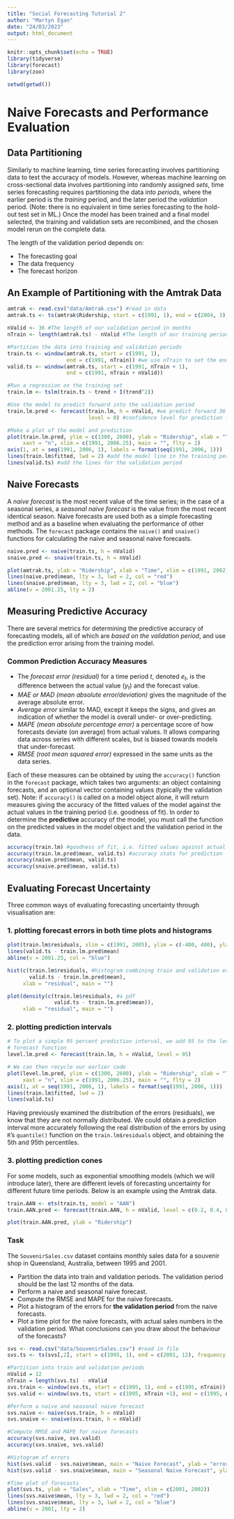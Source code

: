 ```yaml
---
title: "Social Forecasting Tutorial 2"
author: "Martyn Egan"
date: "24/03/2023"
output: html_document
---
```


```r
knitr::opts_chunk$set(echo = TRUE)
library(tidyverse)
library(forecast)
library(zoo)

setwd(getwd())
```

# Naive Forecasts and Performance Evaluation

## Data Partitioning

Similarly to machine learning, time series forecasting involves partitioning data to test the accuracy of models. However, whereas machine learning on cross-sectional data involves partitioning into randomly assigned *sets*, time series forecasting requires partitioning the data into *periods*, where the earlier period is the *training* period, and the later period the *validation* period. (Note: there is no equivalent in time series forecasting to the hold-out test set in ML.) Once the model has been trained and a final model selected, the training and validation sets are recombined, and the chosen model rerun on the complete data. 

The length of the validation period depends on:

- The forecasting goal
- The data frequency
- The forecast horizon

## An Example of Partitioning with the Amtrak Data

```r
amtrak <- read.csv("data/Amtrak.csv") #read in data
amtrak.ts <- ts(amtrak$Ridership, start = c(1991, 1), end = c(2004, 3), frequency = 12)

nValid <- 36 #The length of our validation period in months
nTrain <- length(amtrak.ts) - nValid #The length of our training period

#Partition the data into training and validation periods
train.ts <- window(amtrak.ts, start = c(1991, 1),
                   end = c(1991, nTrain)) #we use nTrain to set the end of the window
valid.ts <- window(amtrak.ts, start = c(1991, nTrain + 1),
                   end = c(1991, nTrain + nValid))

#Run a regression on the training set
train.lm <- tslm(train.ts ~ trend + I(trend^2))

#Use the model to predict forward into the validation period
train.lm.pred <- forecast(train.lm, h = nValid, #we predict forward 36 periods
                          level = 0) #confidence level for prediction intervals

#Make a plot of the model and prediction
plot(train.lm.pred, ylim = c(1300, 2600), ylab = "Ridership", xlab = "Time", bty = "l",
     xaxt = "n", xlim = c(1991, 2006.25), main = "", flty = 2)
axis(1, at = seq(1991, 2006, 1), labels = format(seq(1991, 2006, 1)))
lines(train.lm$fitted, lwd = 2) #add the model line in the training period
lines(valid.ts) #add the lines for the validation period
```

## Naive Forecasts

A *naive forecast* is the most recent value of the time series; in the case of a seasonal series, a *seasonal naive forecast* is the value from the most recent identical season. Naive forecasts are used both as a simple forecasting method and as a baseline when evaluating the performance of other methods. The `forecast` package contains the `naive()` and `snaive()` functions for calculating the naive and seasonal naive forecasts.

```r
naive.pred <- naive(train.ts, h = nValid)
snaive.pred <- snaive(train.ts, h = nValid)

plot(amtrak.ts, ylab = "Ridership", xlab = "Time", xlim = c(1991, 2002))
lines(naive.pred$mean, lty = 3, lwd = 2, col = "red")
lines(snaive.pred$mean, lty = 3, lwd = 2, col = "blue")
abline(v = 2001.25, lty = 2)
```

## Measuring Predictive Accuracy

There are several metrics for determining the predictive accuracy of forecasting models, all of which are *based on the validation period*, and use the prediction error arising from the training model. 

### Common Prediction Accuracy Measures

- The *forecast error (residual)* for a time period *t*, denoted *e~t~*, is the difference between the actual value (*y~t~*) and the forecast value.
- *MAE or MAD (mean absolute error/deviation)* gives the magnitude of the average absolute error.
- *Average error* similar to MAD, except it keeps the signs, and gives an indication of whether the model is overall under- or over-predicting.
- *MAPE (mean absolute percentage error)* a percentage score of how forecasts deviate (on average) from actual values. It allows comparing data across series with different scales, but is biased towards models that under-forecast.
- *RMSE (root mean squared error)* expressed in the same units as the data series.

Each of these measures can be obtained by using the `accuracy()` function in the `forecast` package, which takes two arguments: an object containing forecasts, and an optional vector containing values (typically the validation set). Note: if `accuracy()` is called on a model object alone, it will return measures giving the accuracy of the fitted values of the model against the actual values in the training period (i.e. goodness of fit). In order to determine the **predictive** accuracy of the model, you must call the function on the predicted values in the model object and the validation period in the data.

```r
accuracy(train.lm) #goodness of fit, i.e. fitted values against actual values
accuracy(train.lm.pred$mean, valid.ts) #accuracy stats for prediction
accuracy(naive.pred$mean, valid.ts) 
accuracy(snaive.pred$mean, valid.ts)
```

## Evaluating Forecast Uncertainty

Three common ways of evaluating forecasting uncertainty through visualisation are: 

### 1. plotting forecast errors in both time plots and histograms

```r
plot(train.lm$residuals, xlim = c(1991, 2005), ylim = c(-400, 400), ylab = "residual")
lines(valid.ts - train.lm.pred$mean)
abline(v = 2001.25, col = "blue")

hist(c(train.lm$residuals, #histogram combining train and validation errors
       valid.ts - train.lm.pred$mean),
     xlab = "residual", main = "")

plot(density(c(train.lm$residuals, #a pdf
               valid.ts - train.lm.pred$mean)),
     xlab = "residual", main = "")
```

### 2. plotting prediction intervals

```r
# To plot a simple 95 percent prediction interval, we add 95 to the level argument in the 
# forecast function
level.lm.pred <- forecast(train.lm, h = nValid, level = 95)

# We can then recycle our earlier code
plot(level.lm.pred, ylim = c(1300, 2600), ylab = "Ridership", xlab = "Time", bty = "l",
     xaxt = "n", xlim = c(1991, 2006.25), main = "", flty = 2)
axis(1, at = seq(1991, 2006, 1), labels = format(seq(1991, 2006, 1)))
lines(train.lm$fitted, lwd = 2)
lines(valid.ts)
```

Having previously examined the distribution of the errors (residuals), we know that they are not normally distributed. We could obtain a prediction interval more accurately following the real distribution of the errors by using `R`'s `quantile()` function on the `train.lm$residuals` object, and obtaining the 5th and 95th percentiles.

### 3. plotting prediction cones 

For some models, such as exponential smoothing models (which we will introduce later), there are different levels of forecasting uncertainty for different future time periods. Below is an example using the Amtrak data. 

```r
train.AAN <- ets(train.ts, model = "AAN")
train.AAN.pred <- forecast(train.AAN, h = nValid, level = c(0.2, 0.4, 0.6, 0.8))

plot(train.AAN.pred, ylab = "Ridership")
```

### Task

The `SouvenirSales.csv` dataset contains monthly sales data for a souvenir shop in Queensland, Australia, between 1995 and 2001.

- Partition the data into train and validation periods. The validation period should be the last 12 months of the data.
- Perform a naive and seasonal naive forecast.
- Compute the RMSE and MAPE for the naive forecasts.
- Plot a histogram of the errors for **the validation period** from the naive forecasts.
- Plot a time plot for the naive forecasts, with actual sales numbers in the validation period. What conclusions can you draw about the behaviour of the forecasts?

```r
svs <- read.csv("data/SouvenirSales.csv") #read in file
svs.ts <- ts(svs[,2], start = c(1995, 1), end = c(2001, 12), frequency = 12) #convert to ts

#Partition into train and validation periods
nValid = 12
nTrain = length(svs.ts) - nValid
svs.train <- window(svs.ts, start = c(1995, 1), end = c(1995, nTrain))
svs.valid <- window(svs.ts, start = c(1995, nTrain +1), end = c(1995, nTrain + nValid))

#Perform a naive and seasonal naive forecast
svs.naive <- naive(svs.train, h = nValid)
svs.snaive <- snaive(svs.train, h = nValid)

#Compute RMSE and MAPE for naive forecasts
accuracy(svs.naive, svs.valid)
accuracy(svs.snaive, svs.valid)

#Histogram of errors
hist(svs.valid - svs.naive$mean, main = "Naive Forecast", ylab = "errors")
hist(svs.valid - svs.snaive$mean, main = "Seasonal Naive Forecast", ylab = "errors")

#Time plot of forecasts
plot(svs.ts, ylab = "Sales", xlab = "Time", xlim = c(2001, 2002))
lines(svs.naive$mean, lty = 3, lwd = 2, col = "red")
lines(svs.snaive$mean, lty = 3, lwd = 2, col = "blue")
abline(v = 2001, lty = 2)
```